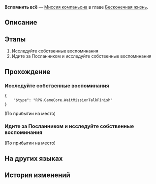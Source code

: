 {{Дополнить|Диалоги.}}
{{Миссия Инфобокс
|id              = 2020506
|Название        = 
|Изображение     = Миссия Освоения Вспомнить всё.png
|Тип             = Миссия компаньона
|События         = 
|Глава           = Бесконечная жизнь
|Условия         = Завершена [[Миссия компаньона]] ''[[Вспомнить всё]]''
|Персонажи       = Март 7; Первопроходец; Посланник
|СтартЛокация    = [[Лофу Сяньчжоу]] — [[████ из воспоминаний]]
|Локации         = ████ из воспоминаний
|Предыдущая      = 
|Следующая       = 
|Награды         = Опыт Освоения*450; Звёздный нефрит*100; Путеводитель путешественника*8; Утраченный кристалл*8; Oath of Steel*6; Кредиты*90 000
}}
'''Вспомнить всё''' — [[Миссия компаньона]] в главе [[Бесконечная жизнь]].

==Описание==
{{Описание|<!--официальное описание из Перекрёстка судеб-->}}

==Этапы==
# Исследуйте собственные воспоминания
# Идите за Посланником и исследуйте собственные воспоминания

==Прохождение==
{{Дополнить}}


===Исследуйте собственные воспоминания===
{{Описание миссии|локация=████ из воспоминаний|Март 7 не узнаёт это место. Она уверена, что это не её воспоминание. Она не может сказать, является ли это результатом расчёта Матрицы предвидения или ещё одним трюком Посланника.<br />Тем не менее Посланник мягко указывает ей путь, как будто искренне хочет показать Март 7 её происхождение.<br />Март 7 осторожно продвигается вперёд, следуя указаниям Посланника, и чувствует некоторое облегчение - что бы ни ждало её впереди, это наверняка станет для неё новым «воспоминанием».}}
{{Диалог Начало}}
<!--Unknown TalkSentence: 202180551-->
<!--Unknown TalkSentence: 202180552-->
<!--Unknown TalkSentence: 202180553-->
<!--Unknown TalkSentence: 202180554-->
<!--Unknown TalkSentence: 202180555-->
<!--Unknown TalkSentence: 202180556-->
<pre>{
	"$type": "RPG.GameCore.WaitMissionTalkFinish"
}</pre>

;(По прибытии на место)
<!--Unknown TalkSentence: 202181451-->
{{Диалог Конец}}

===Идите за Посланником и исследуйте собственные воспоминания===
{{Диалог Начало}}
<!--Unknown TalkSentence: 202180557-->
<!--Unknown TalkSentence: 202180558-->

;(По прибытии на место)
:<!--2-second delay-->
:{{tx}}
{{Диалог Конец}}

==На других языках==
{{На других языках
|en   = Total Recall
|zhs  = 全面回忆
|zht  = 全面回憶
|ja   = 全て追憶
|ko   = 전반적 회상
|es   = Podemos recordarlo por usted
|fr   = Total Recall
|ru   = Вспомнить всё
|th   = หวนย้อนความทรงจำ
|vi   = Hồi Ức Toàn Diện
|de   = Lückenlose Erinnerung
|id   = Mengenang Penuh
|pt   = A Vingadora do Futuro
}}

==История изменений==
{{История изменений|2.7}}
